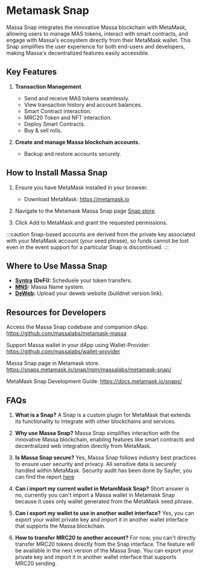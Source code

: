 # Metamask Snap

Massa Snap integrates the innovative Massa blockchain with MetaMask, allowing users to manage MAS tokens, interact with smart contracts, and engage with Massa's ecosystem directly from their MetaMask wallet. This Snap simplifies the user experience for both end-users and developers, making Massa's decentralized features easily accessible.

## Key Features
1. **Transaction Management**
    - Send and receive MAS tokens seamlessly.
    - View transaction history and account balances.
    - Smart Contract interaction.
    - MRC20 Token and NFT interaction.
    - Deploy Smart Contracts.
    - Buy & sell rolls.

2. **Create and manage Massa blockchain accounts.**
    - Backup and restore accounts securely.

## How to Install Massa Snap
1. Ensure you have MetaMask installed in your browser.

    - Download MetaMask: https://metamask.io

2. Navigate to the Metamask Massa Snap page [Snap store](https://snaps.metamask.io/snap/npm/massalabs/metamask-snap/).

4. Click Add to MetaMask and grant the requested permissions.

:::caution
Snap-based accounts are derived from the private key associated with your MetaMask account (your seed phrase), so funds cannot be lost even in the event support for a particular Snap is discontinued.
:::

## Where to Use Massa Snap
- **[Syntra](https://syntra.massa.network/) (DeFi):** Scheduele your token transfers.
- **[MNS](https://mns.massa.network/):** Massa Name system.
- **[DeWeb](https://uploader.dev.massa-deweb.xyz/):** Upload your deweb website (buildnet version link).

## Resources for Developers

Access the Massa Snap codebase and companion dApp.
https://github.com/massalabs/metamask-massa

Support Massa wallet in your dApp using Wallet-Provider:
https://github.com/massalabs/wallet-provider

Massa Snap page in Metamask store.
https://snaps.metamask.io/snap/npm/massalabs/metamask-snap/

MetaMask Snap Development Guide:
https://docs.metamask.io/snaps/

## FAQs
1. **What is a Snap?**
    A Snap is a custom plugin for MetaMask that extends its functionality to integrate with other blockchains and services.

2. **Why use Massa Snap?**
    Massa Snap simplifies interaction with the innovative Massa blockchain, enabling features like smart contracts and decentralized web integration directly from MetaMask.

3. **Is Massa Snap secure?**
    Yes, Massa Snap follows industry best practices to ensure user security and privacy. All sensitive data is securely handled within MetaMask.
    Security audit has been done by Sayfer, you can find the report [here](https://sayfer.io/audits/metamask-snap-audit-report-for-massa/)

4. **Can i import my current wallet in MetamMask Snap?**
    Short answer is no, currently you can't import a Massa wallet in Metamask Snap because it uses only wallet generated from the MetaMask seed phrase.

5. **Can i export my wallet to use in another wallet interface?**
    Yes, you can export your wallet private key and import it in another wallet interface that supports the Massa blockchain.

6. **How to transfer MRC20 to another account?**
    For now, you can't directly transfer MRC20 tokens directly from the Snap interface. The feature will be available in the next version of the Massa Snap.
    You can export your private key and import it in another wallet interface that supports MRC20 sending.
